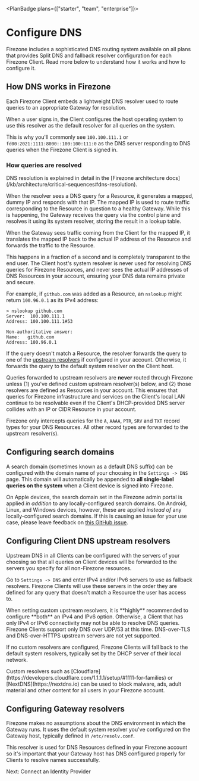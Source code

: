 
<PlanBadge plans={["starter", "team", "enterprise"]}>

# Configure DNS

</PlanBadge>

Firezone includes a sophisticated DNS routing system available on all plans that
provides Split DNS and fallback resolver configuration for each Firezone Client.
Read more below to understand how it works and how to configure it.

## How DNS works in Firezone

Each Firezone Client embeds a lightweight DNS resolver used to route queries to
an appropriate Gateway for resolution.

When a user signs in, the Client configures the host operating system to use
this resolver as the default resolver for all queries on the system.

This is why you'll commonly see `100.100.111.1` or
`fd00:2021:1111:8000::100:100:111:0` as the DNS server responding to DNS queries
when the Firezone Client is signed in.

### How queries are resolved

<Alert color="info">
  DNS resolution is explained in detail in the [Firezone architecture
  docs](/kb/architecture/critical-sequences#dns-resolution).
</Alert>

When the resolver sees a DNS query for a Resource, it generates a mapped, dummy
IP and responds with that IP. The mapped IP is used to route traffic
corresponding to the Resource in question to a healthy Gateway. While this is
happening, the Gateway receives the query via the control plane and resolves it
using its system resolver, storing the result in a lookup table.

When the Gateway sees traffic coming from the Client for the mapped IP, it
translates the mapped IP back to the actual IP address of the Resource and
forwards the traffic to the Resource.

This happens in a fraction of a second and is completely transparent to the end
user. The Client host's system resolver is never used for resolving DNS queries
for Firezone Resources, and never sees the actual IP addresses of DNS Resources
in your account, ensuring your DNS data remains private and secure.

For example, if `github.com` was added as a Resource, an `nslookup` might return
`100.96.0.1` as its IPv4 address:

```text
> nslookup github.com
Server:  100.100.111.1
Address: 100.100.111.1#53

Non-authoritative answer:
Name:	github.com
Address: 100.96.0.1
```

If the query doesn't match a Resource, the resolver forwards the query to one of
the [upstream resolvers](#configuring-client-dns-upstream-resolvers) if
configured in your account. Otherwise, it forwards the query to the default
system resolver on the Client host.

<Alert color="warning">

Queries forwarded to upstream resolvers are **never** routed through Firezone
unless (1) you've defined custom upstream resolver(s) below, and (2) those
resolvers are defined as Resources in your account. This ensures that queries
for Firezone infrastructure and services on the Client's local LAN continue to
be resolvable even if the Client's DHCP-provided DNS server collides with an IP
or CIDR Resource in your account.

</Alert>

<Alert color="info">

Firezone only intercepts queries for the `A`, `AAAA`, `PTR`, `SRV` and `TXT`
record types for your DNS Resources. All other record types are forwarded to the
upstream resolver(s).

</Alert>

## Configuring search domains

A search domain (sometimes known as a default DNS suffix) can be configured with
the domain name of your choosing in the `Settings -> DNS` page. This domain will
automatically be appended to **all single-label queries on the system** when a
Client device is signed into Firezone.

<Alert color="warning">

On Apple devices, the search domain set in the Firezone admin portal is applied
_in addition_ to any locally-configured search domains. On Android, Linux, and
Windows devices, however, these are applied _instead of_ any locally-configured
search domains. If this is causing an issue for your use case, please leave
feedback on
[this GitHub issue](https://github.com/firezone/firezone/issues/8430).

</Alert>

## Configuring Client DNS upstream resolvers

Upstream DNS in all Clients can be configured with the servers of your choosing
so that all queries on Client devices will be forwarded to the servers you
specify for all non-Firezone resources.

Go to `Settings -> DNS` and enter IPv4 and/or IPv6 servers to use as fallback
resolvers. Firezone Clients will use these servers in the order they are defined
for any query that doesn't match a Resource the user has access to.

<Alert color="warning">
  When setting custom upstream resolvers, it is **highly** recommended to
  configure **both** an IPv4 and IPv6 option. Otherwise, a Client that has only
  IPv4 or IPv6 connectivity may not be able to resolve DNS queries.
</Alert>

<Alert color="warning">
  Firezone Clients support only DNS over UDP/53 at this time. DNS-over-TLS and
  DNS-over-HTTPS upstream servers are not yet supported.
</Alert>

If no custom resolvers are configured, Firezone Clients will fall back to the
default system resolvers, typically set by the DHCP server of their local
network.

<Alert color="info">
  Custom resolvers such as
  [Cloudflare](https://developers.cloudflare.com/1.1.1.1/setup/#1111-for-families)
  or [NextDNS](https://nextdns.io) can be used to block malware, ads, adult
  material and other content for all users in your Firezone account.
</Alert>

## Configuring Gateway resolvers

Firezone makes no assumptions about the DNS environment in which the Gateway
runs. It uses the default system resolver you've configured on the Gateway host,
typically defined in `/etc/resolv.conf`.

This resolver is used for DNS Resources defined in your Firezone account so it's
important that your Gateway host has DNS configured properly for Clients to
resolve names successfully.

<NextStep href="/kb/authenticate">Next: Connect an Identity Provider</NextStep>

<SupportOptions />
